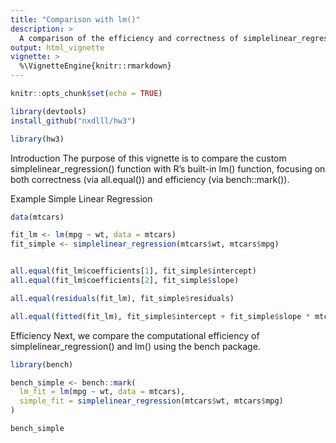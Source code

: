 ```yaml
---
title: "Comparison with lm()"
description: >
  A comparison of the efficiency and correctness of simplelinear_regression() and lm().
output: html_vignette
vignette: >
  %\VignetteEngine{knitr::rmarkdown}
---
```


```r
knitr::opts_chunk$set(echo = TRUE)
```

```r
library(devtools)
install_github("nxdlll/hw3")

library(hw3)
```
Introduction
The purpose of this vignette is to compare the custom simplelinear_regression() function with R's built-in lm() function, focusing on both correctness (via all.equal()) and efficiency (via bench::mark()).

Example Simple Linear Regression
```r
data(mtcars)

fit_lm <- lm(mpg ~ wt, data = mtcars)
fit_simple <- simplelinear_regression(mtcars$wt, mtcars$mpg)


all.equal(fit_lm$coefficients[1], fit_simple$intercept) 
all.equal(fit_lm$coefficients[2], fit_simple$slope)    

all.equal(residuals(fit_lm), fit_simple$residuals)

all.equal(fitted(fit_lm), fit_simple$intercept + fit_simple$slope * mtcars$wt)
```

Efficiency
Next, we compare the computational efficiency of simplelinear_regression() and lm() using the bench package.

```r
library(bench)

bench_simple <- bench::mark(
  lm_fit = lm(mpg ~ wt, data = mtcars),
  simple_fit = simplelinear_regression(mtcars$wt, mtcars$mpg)
)

bench_simple
```

